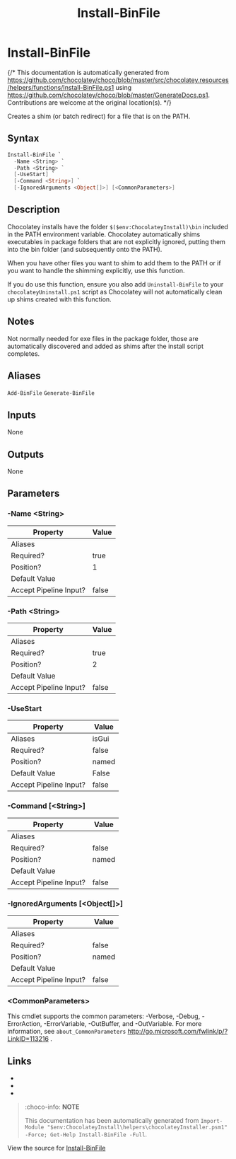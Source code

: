 ﻿---
order: 190
xref: install-binfile
title: Install-BinFile
description: Information on Install-BinFile function
---

# Install-BinFile

{/* This documentation is automatically generated from https://github.com/chocolatey/choco/blob/master/src/chocolatey.resources/helpers/functions/Install-BinFile.ps1 using https://github.com/chocolatey/choco/blob/master/GenerateDocs.ps1. Contributions are welcome at the original location(s). */}

Creates a shim (or batch redirect) for a file that is on the PATH.

## Syntax

~~~powershell
Install-BinFile `
  -Name <String> `
  -Path <String> `
  [-UseStart] `
  [-Command <String>] `
  [-IgnoredArguments <Object[]>] [<CommonParameters>]
~~~

## Description

Chocolatey installs have the folder `$($env:ChocolateyInstall)\bin`
included in the PATH environment variable. Chocolatey automatically
shims executables in package folders that are not explicitly ignored,
putting them into the bin folder (and subsequently onto the PATH).

When you have other files you want to shim to add them to the PATH or
if you want to handle the shimming explicitly, use this function.

If you do use this function, ensure you also add `Uninstall-BinFile` to
your `chocolateyUninstall.ps1` script as Chocolatey will not
automatically clean up shims created with this function.

## Notes

Not normally needed for exe files in the package folder, those are
automatically discovered and added as shims after the install script
completes.

## Aliases

`Add-BinFile`
`Generate-BinFile`


## Inputs

None

## Outputs

None

## Parameters

###  -Name &lt;String&gt;
Property               | Value
---------------------- | -----
Aliases                | 
Required?              | true
Position?              | 1
Default Value          | 
Accept Pipeline Input? | false
 
###  -Path &lt;String&gt;
Property               | Value
---------------------- | -----
Aliases                | 
Required?              | true
Position?              | 2
Default Value          | 
Accept Pipeline Input? | false
 
###  -UseStart
Property               | Value
---------------------- | -----
Aliases                | isGui
Required?              | false
Position?              | named
Default Value          | False
Accept Pipeline Input? | false
 
###  -Command [&lt;String&gt;]
Property               | Value
---------------------- | -----
Aliases                | 
Required?              | false
Position?              | named
Default Value          | 
Accept Pipeline Input? | false
 
###  -IgnoredArguments [&lt;Object[]&gt;]
Property               | Value
---------------------- | -----
Aliases                | 
Required?              | false
Position?              | named
Default Value          | 
Accept Pipeline Input? | false
 
### &lt;CommonParameters&gt;

This cmdlet supports the common parameters: -Verbose, -Debug, -ErrorAction, -ErrorVariable, -OutBuffer, and -OutVariable. For more information, see `about_CommonParameters` http://go.microsoft.com/fwlink/p/?LinkID=113216 .


## Links

 * <Xref title='Uninstall-BinFile' value='uninstall-binfile' />
 * <Xref title='Install-ChocolateyShortcut' value='install-chocolateyshortcut' />
 * <Xref title='Install-ChocolateyPath' value='install-chocolateypath' />


<Xref title="Function Reference" value="powershell-reference" />

> :choco-info: **NOTE**
>
> This documentation has been automatically generated from `Import-Module "$env:ChocolateyInstall\helpers\chocolateyInstaller.psm1" -Force; Get-Help Install-BinFile -Full`.

View the source for [Install-BinFile](https://github.com/chocolatey/choco/blob/master/src/chocolatey.resources/helpers/functions/Install-BinFile.ps1)
